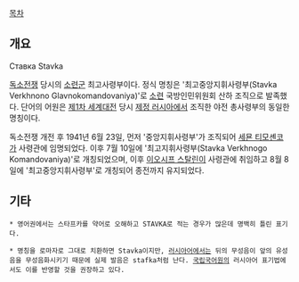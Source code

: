 [[목차]]

== 개요 ==
Ставка
Stavka

[[독소전쟁]] 당시의 [[소련군]] 최고사령부이다. 정식 명칭은 '최고중앙지휘사령부(Stavka Verkhnono Glavnokomandovaniya)'로 [[소련]] 국방인민위원회 산하 조직으로 발족했다. 단어의 어원은 [[제1차 세계대전]] 당시 [[제정 러시아]]에서 조직한 야전 총사령부의 동일한 명칭이다.

독소전쟁 개전 후 1941년 6월 23일, 먼저 '중앙지휘사령부'가 조직되어 [[세묜 티모셴코]]가 사령관에 임명되었다. 이후 7월 10일에 '최고지휘사령부(Stavka Verkhnogo Komandovaniya)'로 개칭되었으며, 이후 [[이오시프 스탈린]]이 사령관에 취임하고 8월 8일에 '최고중앙지휘사령부'로 개칭되어 종전까지 유지되었다.

== 기타 ==
 * 영어권에서는 스타프카를 약어로 오해하고 STAVKA로 적는 경우가 많은데 명백히 틀린 표기다. 

 * 명칭을 로마자로 그대로 치환하면 Stavka이지만, [[러시아어]]에서는 뒤의 무성음이 앞의 유성음을 무성음화시키기 때문에 실제 발음은 stafka처럼 난다. [[국립국어원]]의 러시아어 표기법에서도 이를 반영할 것을 권장하고 있다.
